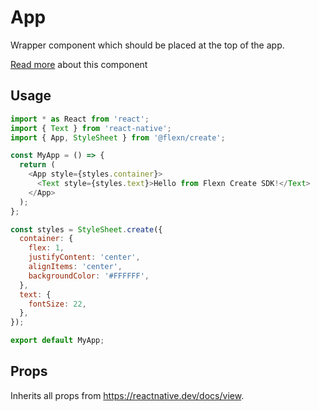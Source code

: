 
# App

Wrapper component which should be placed at the top of the app.

[Read more](../guides/focus-manager#root-of-your-app) about this component 
## Usage
```javascript
import * as React from 'react';
import { Text } from 'react-native';
import { App, StyleSheet } from '@flexn/create';

const MyApp = () => {
  return (
    <App style={styles.container}>
      <Text style={styles.text}>Hello from Flexn Create SDK!</Text>
    </App>
  );
};

const styles = StyleSheet.create({
  container: {
    flex: 1,
    justifyContent: 'center',
    alignItems: 'center',
    backgroundColor: '#FFFFFF',
  },
  text: {
    fontSize: 22,
  },
});

export default MyApp;
```

## Props

Inherits all props from https://reactnative.dev/docs/view.
